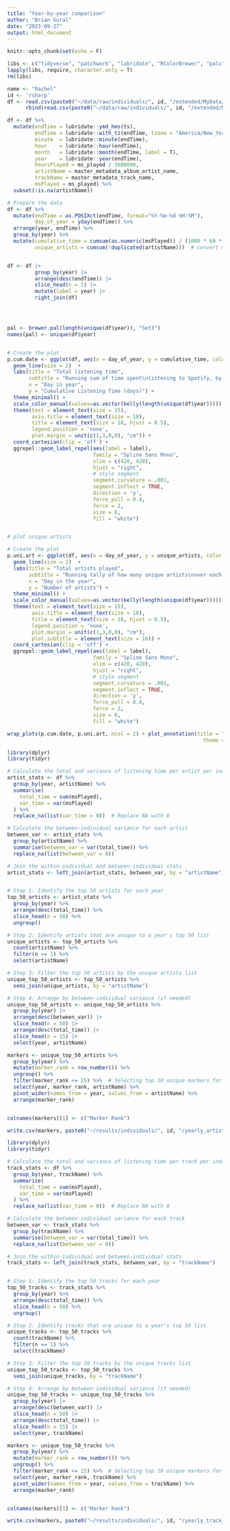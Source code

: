 ```yaml
---
title: "Year-by-year comparison"
author: "Brian Gural"
date: "2023-09-27"
output: html_document
---
```


```r
knitr::opts_chunk$set(echo = F)
```

```r
libs <- c("tidyverse", "patchwork", "lubridate", "RColorBrewer", "pals", "ggridges", "viridis", "ggrepel")
lapply(libs, require, character.only = T)
rm(libs)
```

```r
name <- "Rachel"
id <- 'rsharp'
df <- read.csv(paste0("~/data/raw/individuals/", id, "/extended/MyData/listen_history_a.csv"), row.names = 1) %>% 
      rbind(read.csv(paste0("~/data/raw/individuals/", id, "/extended/MyData/listen_history_b.csv"), row.names = 1))

```
```r

df <- df %>%
  mutate(endTime = lubridate::ymd_hms(ts),
         endTime = lubridate::with_tz(endTime, tzone = "America/New_York"),
         minute  = lubridate::minute(endTime),
         hour    = lubridate::hour(endTime),
         month   = lubridate::month(endTime, label = T),
         year    = lubridate::year(endTime),
         hoursPlayed = ms_played / 3600000,
         artistName = master_metadata_album_artist_name,
         trackName = master_metadata_track_name,
         msPlayed = ms_played) %>% 
  subset(!is.na(artistName))

```

```r
# Prepare the data
df <- df %>% 
  mutate(endTime = as.POSIXct(endTime, format="%Y-%m-%d %H:%M"),
         day_of_year = yday(endTime)) %>% 
  arrange(year, endTime) %>%
  group_by(year) %>%
  mutate(cumulative_time = cumsum(as.numeric(msPlayed)) / (1000 * 60 * 60 * 24),
         unique_artists = cumsum(!duplicated(artistName)))  # convert ms to minutes


df <- df |> 
         group_by(year) |> 
         arrange(desc(endTime)) |> 
         slice_head(n = 1) |> 
         mutate(label = year) |> 
         right_join(df)




pal <- brewer.pal(length(unique(df$year)), "Set3")
names(pal) <- unique(df$year)


# Create the plot
p.cum.date <- ggplot(df, aes(x = day_of_year, y = cumulative_time, color = as.factor(year))) +
  geom_line(size = 2)  +
  labs(title = "Total listening time",
       subtitle = "Running sum of time spent\nlistening to Spotify, by year",
       x = "Day in year",
       y = "Cumulative Listening Time (days)") +
  theme_minimal() +
  scale_color_manual(values=as.vector(kelly(length(unique(df$year))))) +
  theme(text = element_text(size = 15),
        axis.title = element_text(size = 18),
        title = element_text(size = 18, hjust = 0.5),
        legend.position = 'none',
        plot.margin = unit(c(1,3,0,0), "cm")) +
  coord_cartesian(clip = 'off') +
  ggrepel::geom_label_repel(aes(label = label), 
                            family = "Spline Sans Mono",
                            xlim = c(420, 420),
                            hjust = "right",
                            # style segment
                            segment.curvature = .001,
                            segment.inflect = TRUE, 
                            direction = 'y',
                            force_pull = 0.4,
                            force = 2,
                            size = 6,
                            fill = "white") 


# plot unique artists 

# Create the plot
p.uni.art <- ggplot(df, aes(x = day_of_year, y = unique_artists, color = as.factor(year))) +
  geom_line(size = 2)  +
  labs(title = "Total artists played",
       subtitle = "Running tally of how many unique artists\nover each year",
       x = "Day in the year",
       y = "Number of artists") +
  theme_minimal() +
  scale_color_manual(values=as.vector(kelly(length(unique(df$year))))) +
  theme(text = element_text(size = 15),
        axis.title = element_text(size = 18),
        title = element_text(size = 18, hjust = 0.5),
        legend.position = 'none',
        plot.margin = unit(c(1,3,0,0), "cm"),
        plot.subtitle = element_text(size = 16)) +
  coord_cartesian(clip = 'off') +
  ggrepel::geom_label_repel(aes(label = label), 
                            family = "Spline Sans Mono",
                            xlim = c(420, 420),
                            hjust = "right",
                            # style segment
                            segment.curvature = .001,
                            segment.inflect = TRUE, 
                            direction = 'y',
                            force_pull = 0.4,
                            force = 2,
                            size = 6,
                            fill = "white") 

wrap_plots(p.cum.date, p.uni.art, ncol = 2) + plot_annotation(title = "Cumulative Listening Trends",
                                                                theme = theme(plot.title = element_text(size = 25, hjust = 0.5)))

```


```r

library(dplyr)
library(tidyr)

# Calculate the total and variance of listening time per artist per individual
artist_stats <- df %>%
  group_by(year, artistName) %>%
  summarise(
    total_time = sum(msPlayed),
    var_time = var(msPlayed)
  ) %>%
  replace_na(list(var_time = 0))  # Replace NA with 0

# Calculate the between-individual variance for each artist
between_var <- artist_stats %>%
  group_by(artistName) %>%
  summarise(between_var = var(total_time)) %>%
  replace_na(list(between_var = 0))

# Join the within-individual and between-individual stats
artist_stats <- left_join(artist_stats, between_var, by = "artistName")


# Step 1: Identify the top 50 artists for each year
top_50_artists <- artist_stats %>%
  group_by(year) %>%
  arrange(desc(total_time)) %>%
  slice_head(n = 50) %>%
  ungroup()

# Step 2: Identify artists that are unique to a year's top 50 list
unique_artists <- top_50_artists %>%
  count(artistName) %>%
  filter(n == 1) %>%
  select(artistName)

# Step 3: Filter the top 50 artists by the unique artists list
unique_top_50_artists <- top_50_artists %>%
  semi_join(unique_artists, by = "artistName")

# Step 4: Arrange by between-individual variance (if needed)
unique_top_50_artists <- unique_top_50_artists %>%
  group_by(year) |> 
  arrange(desc(between_var)) |> 
  slice_head(n = 50) |> 
  arrange(desc(total_time)) |> 
  slice_head(n = 15) |> 
  select(year, artistName)

markers <- unique_top_50_artists %>%
  group_by(year) %>%
  mutate(marker_rank = row_number()) %>%
  ungroup() %>%
  filter(marker_rank <= 15) %>%  # Selecting top 10 unique markers for each individual
  select(year, marker_rank, artistName) %>%
  pivot_wider(names_from = year, values_from = artistName) %>%
  arrange(marker_rank)


colnames(markers)[1] <- c("Marker Rank")

write.csv(markers, paste0("~/results/individuals/", id, "/yearly_artist_markers.csv"), row.names = F)
```


```r

library(dplyr)
library(tidyr)

# Calculate the total and variance of listening time per track per individual
track_stats <- df %>%
  group_by(year, trackName) %>%
  summarise(
    total_time = sum(msPlayed),
    var_time = var(msPlayed)
  ) %>%
  replace_na(list(var_time = 0))  # Replace NA with 0

# Calculate the between-individual variance for each track
between_var <- track_stats %>%
  group_by(trackName) %>%
  summarise(between_var = var(total_time)) %>%
  replace_na(list(between_var = 0))

# Join the within-individual and between-individual stats
track_stats <- left_join(track_stats, between_var, by = "trackName")


# Step 1: Identify the top 50 tracks for each year
top_50_tracks <- track_stats %>%
  group_by(year) %>%
  arrange(desc(total_time)) %>%
  slice_head(n = 50) %>%
  ungroup()

# Step 2: Identify tracks that are unique to a year's top 50 list
unique_tracks <- top_50_tracks %>%
  count(trackName) %>%
  filter(n == 1) %>%
  select(trackName)

# Step 3: Filter the top 50 tracks by the unique tracks list
unique_top_50_tracks <- top_50_tracks %>%
  semi_join(unique_tracks, by = "trackName")

# Step 4: Arrange by between-individual variance (if needed)
unique_top_50_tracks <- unique_top_50_tracks %>%
  group_by(year) |> 
  arrange(desc(between_var)) |> 
  slice_head(n = 50) |> 
  arrange(desc(total_time)) |> 
  slice_head(n = 15) |> 
  select(year, trackName)

markers <- unique_top_50_tracks %>%
  group_by(year) %>%
  mutate(marker_rank = row_number()) %>%
  ungroup() %>%
  filter(marker_rank <= 15) %>%  # Selecting top 10 unique markers for each individual
  select(year, marker_rank, trackName) %>%
  pivot_wider(names_from = year, values_from = trackName) %>%
  arrange(marker_rank)


colnames(markers)[1] <- c("Marker Rank")

write.csv(markers, paste0("~/results/individuals/", id, "/yearly_track_markers.csv"), row.names = F)
```




